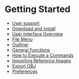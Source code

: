 # Getting Started

  - [User support](./start/user-support)
  - [Download and install](./start/download-and-install)
  - [User Interface Overview](./start/user-interface-overview)
  - [File Menu](./start/file-menu)
  - [Outliner](./start/outliner)
  - [General Functions](./start/general)
  - [How to Execute a Commands](./start/how-to-execute-a-commands)
  - [Importing Reference Images](./start/importing-reference-images)
  - [Export OBJ](./start/export-obj)
  - [Preferences](./start/preferences)


